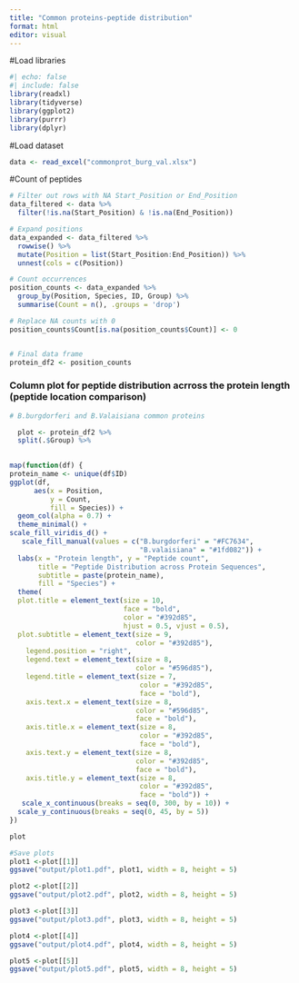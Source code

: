 ```yaml
---
title: "Common proteins-peptide distribution"
format: html
editor: visual
---
```

#Load libraries
```r
#| echo: false
#| include: false
library(readxl)
library(tidyverse)
library(ggplot2)
library(purrr)
library(dplyr)
```

#Load dataset
```r
data <- read_excel("commonprot_burg_val.xlsx")
```

#Count of peptides
```r
# Filter out rows with NA Start_Position or End_Position
data_filtered <- data %>%
  filter(!is.na(Start_Position) & !is.na(End_Position))

# Expand positions
data_expanded <- data_filtered %>%
  rowwise() %>%
  mutate(Position = list(Start_Position:End_Position)) %>%
  unnest(cols = c(Position))

# Count occurrences
position_counts <- data_expanded %>%
  group_by(Position, Species, ID, Group) %>%
  summarise(Count = n(), .groups = 'drop')

# Replace NA counts with 0
position_counts$Count[is.na(position_counts$Count)] <- 0


# Final data frame
protein_df2 <- position_counts
```

### Column plot for peptide distribution acrross the protein length (peptide location comparison)

```r

# B.burgdorferi and B.Valaisiana common proteins 

  plot <- protein_df2 %>%
  split(.$Group) %>%

 
map(function(df) {
protein_name <- unique(df$ID) 
ggplot(df, 
      aes(x = Position,
          y = Count,
          fill = Species)) +
  geom_col(alpha = 0.7) +
  theme_minimal() +
scale_fill_viridis_d() +
   scale_fill_manual(values = c("B.burgdorferi" = "#FC7634",
                                "B.valaisiana" = "#1fd082")) +
  labs(x = "Protein length", y = "Peptide count",
       title = "Peptide Distribution across Protein Sequences",
       subtitle = paste(protein_name),
       fill = "Species") +
  theme(
  plot.title = element_text(size = 10,
                            face = "bold",
                            color = "#392d85",
                            hjust = 0.5, vjust = 0.5),
  plot.subtitle = element_text(size = 9,
                               color = "#392d85"),
    legend.position = "right",
    legend.text = element_text(size = 8,
                               color = "#596d85"),
    legend.title = element_text(size = 7,
                                color = "#392d85",
                                face = "bold"),
    axis.text.x = element_text(size = 8,
                               color = "#596d85",
                               face = "bold"),
    axis.title.x = element_text(size = 8,
                                color = "#392d85",
                                face = "bold"),
    axis.text.y = element_text(size = 8,
                               color = "#392d85",
                               face = "bold"),
    axis.title.y = element_text(size = 8,
                                color = "#392d85",
                                face = "bold")) +
   scale_x_continuous(breaks = seq(0, 300, by = 10)) +
  scale_y_continuous(breaks = seq(0, 45, by = 5))
})

plot

#Save plots
plot1 <-plot[[1]]
ggsave("output/plot1.pdf", plot1, width = 8, height = 5)

plot2 <-plot[[2]]
ggsave("output/plot2.pdf", plot2, width = 8, height = 5)

plot3 <-plot[[3]]
ggsave("output/plot3.pdf", plot3, width = 8, height = 5)

plot4 <-plot[[4]]
ggsave("output/plot4.pdf", plot4, width = 8, height = 5)

plot5 <-plot[[5]]
ggsave("output/plot5.pdf", plot5, width = 8, height = 5)
```




